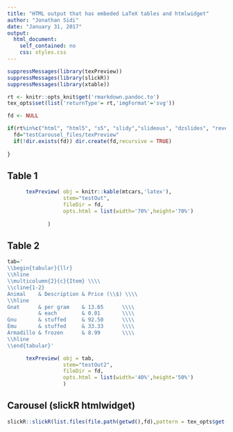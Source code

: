 ```yaml
---
title: "HTML output that has embeded LaTeX tables and htmlwidget"
author: "Jonathan Sidi"
date: "January 31, 2017"
output: 
  html_document:
    self_contained: no
    css: styles.css
---
```


<script src="zoomImage.js"></script>

```r
suppressMessages(library(texPreview))
suppressMessages(library(slickR))
suppressMessages(library(xtable))

rt <- knitr::opts_knit$get('rmarkdown.pandoc.to')
tex_opts$set(list('returnType'= rt,'imgFormat'='svg'))

fd <- NULL 

if(rt%in%c("html", "html5", "s5", "slidy","slideous", "dzslides", "revealjs","md")){
  fd="testCarousel_files/texPreview"
  if(!dir.exists(fd)) dir.create(fd,recursive = TRUE)
  
}


```

## Table 1

```r

      texPreview( obj = knitr::kable(mtcars,'latex'),
                  stem="testOut",
                  fileDir = fd,
                  opts.html = list(width='70%',height='70%')
                  
             )

```

## Table 2

```r

tab='
\\begin{tabular}{llr}
\\hline
\\multicolumn{2}{c}{Item} \\\\
\\cline{1-2}
Animal    & Description & Price (\\$) \\\\
\\hline
Gnat      & per gram    & 13.65      \\\\
          & each        & 0.01       \\\\
Gnu       & stuffed     & 92.50      \\\\
Emu       & stuffed     & 33.33      \\\\
Armadillo & frozen      & 8.99       \\\\
\\hline
\\end{tabular}'

      texPreview( obj = tab,
                  stem="testOut2",
                  fileDir = fd,
                  opts.html = list(width='40%',height='50%')
                  )
```

## Carousel (slickR htmlwidget)

```r
slickR::slickR(list.files(file.path(getwd(),fd),pattern = tex_opts$get('imgFormat'),full.names = TRUE))
```